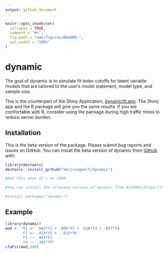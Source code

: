 ```yaml
---
output: github_document
---
```


<!-- README.md is generated from README.Rmd. Please edit that file -->

```r
knitr::opts_chunk$set(
  collapse = TRUE,
  comment = "#>",
  fig.path = "man/figures/README-",
  out.width = "100%"
)
```

# dynamic

<!-- badges: start -->
<!-- badges: end -->

The goal of dynamic is to simulate fit index cutoffs for latent variable models that are tailored to the user's model statement, model type, and sample size. 

This is the counterpart of the Shiny Application, [dynamicfit.app](https://dynamicfit.app/cfa).  The Shiny app and the R package will give you the same results.  If you are comfortable with R, consider using the package during high traffic times to reduce server burden.

## Installation

This is the beta version of the package.  Please submit bug reports and issues on GitHub.  You can install the beta version of dynamic from [Github](https://github.com) with:

```r
library(devtools)
devtools::install_github("melissagwolf/dynamic")
```

```r
#Add this when it's on CRAN

#You can install the released version of dynamic from #[CRAN](https://CRAN.R-project.org) with:

#install.packages("dynamic")
```

## Example

```r
library(dynamic)
mod <- "F1 =~ .602*Y1 + .805*Y2 + .516*Y3 + .857*Y4
        F2 =~ .413*Y5 + -.631*Y6
        F1 ~~ .443*F2
        Y4 ~~ .301*Y5"
cfaFit(mod,500)
```
